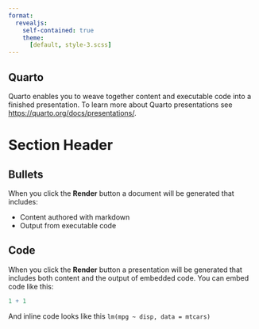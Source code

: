 ```yaml
---
format:
  revealjs:
    self-contained: true
    theme:
      [default, style-3.scss]
---
```


## Quarto

Quarto enables you to weave together content and executable code into a finished presentation. To learn more about Quarto presentations see <https://quarto.org/docs/presentations/>.

# Section Header

## Bullets

When you click the **Render** button a document will be generated that includes:

-   Content authored with markdown
-   Output from executable code

## Code

When you click the **Render** button a presentation will be generated that includes both content and the output of embedded code. You can embed code like this:

```r
1 + 1
```

And inline code looks like this `lm(mpg ~ disp, data = mtcars)`
